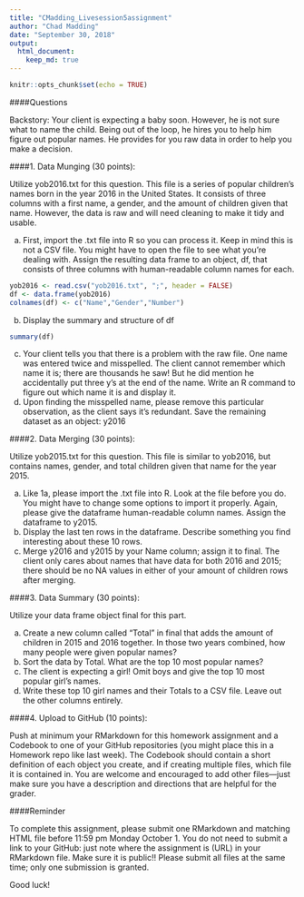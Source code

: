 ```yaml
---
title: "CMadding_Livesession5assignment"
author: "Chad Madding"
date: "September 30, 2018"
output:
  html_document:
    keep_md: true
---
```


```r
knitr::opts_chunk$set(echo = TRUE)
```

####Questions

   Backstory: Your client is expecting a baby soon.  However, he is not sure what to name the child.  Being out of the loop, he hires you to help him figure out popular names.  He provides for you raw data in order to help you make a decision.

####1.	Data Munging (30 points):
   
   Utilize yob2016.txt for this question. This file is a series of popular children’s names born in the year 2016 in the United States.  It consists of three columns with a first name, a gender, and the amount of children given that name.  However, the data is raw and will need cleaning to make it tidy and usable.

   a.	First, import the .txt file into R so you can process it. Keep in mind this is not a CSV file.  You might have to open the file to see what you’re dealing with.  Assign the resulting data frame to an object, df, that consists of three columns with human-readable column names for each.
```r
yob2016 <- read.csv("yob2016.txt", ";", header = FALSE)
df <- data.frame(yob2016)
colnames(df) <- c("Name","Gender","Number")
```
   
   
   b.	Display the summary and structure of df
```r
summary(df)
```
   
   
   c.	Your client tells you that there is a problem with the raw file.  One name was entered twice and misspelled.  The client cannot remember which name it is; there are thousands he saw! But he did mention he accidentally put three y’s at the end of the name.  Write an R command to figure out which name it is and display it.
   d.	Upon finding the misspelled name, please remove this particular observation, as the client says it’s redundant.  Save the remaining dataset as an object: y2016

####2.	Data Merging (30 points):
   
   Utilize yob2015.txt for this question.  This file is similar to yob2016, but contains names, gender, and total children given that name for the year 2015.

   a.	Like 1a, please import the .txt file into R.  Look at the file before you do.  You might have to change some options to import it properly.  Again, please give the dataframe human-readable column names. Assign the dataframe to y2015.
   b.	Display the last ten rows in the dataframe.  Describe something you find interesting about these 10 rows.
   c.	Merge y2016 and y2015 by your Name column; assign it to final.  The client only cares about names that have data for both 2016 and 2015; there should be no NA values in either of your amount of children rows after merging.

####3.	Data Summary (30 points):

   Utilize your data frame object final for this part.

   a.	Create a new column called “Total” in final that adds the amount of children in 2015 and 2016 together.  In those two years combined, how many people were given popular names?
   b.	Sort the data by Total.  What are the top 10 most popular names?
   c.	The client is expecting a girl!  Omit boys and give the top 10 most popular girl’s names.
   d.	Write these top 10 girl names and their Totals to a CSV file.  Leave out the other columns entirely.
   
####4.	Upload to GitHub (10 points):

   Push at minimum your RMarkdown for this homework assignment and a Codebook to one of your GitHub repositories (you might place this in a Homework repo like last week).  The Codebook should contain a short definition of each object you create, and if creating multiple files, which file it is contained in.  You are welcome and encouraged to add other files—just make sure you have a description and directions that are helpful for the grader.
    
####Reminder

To complete this assignment, please submit one RMarkdown and matching HTML file before 11:59 pm Monday October 1.  You do not need to submit a link to your GitHub: just note where the assignment is (URL) in your RMarkdown file.  Make sure it is public!! Please submit all files at the same time; only one submission is granted.

Good luck!
